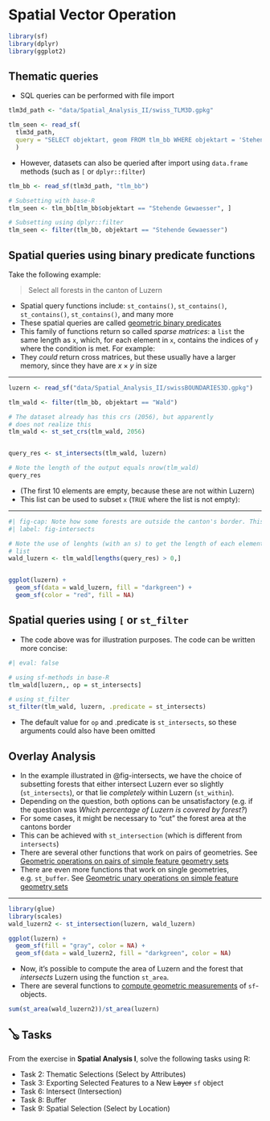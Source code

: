 
# Spatial Vector Operation

```r
library(sf)
library(dplyr)
library(ggplot2)
```


## Thematic queries

- SQL queries can be performed with file import

```r

tlm3d_path <- "data/Spatial_Analysis_II/swiss_TLM3D.gpkg"

tlm_seen <- read_sf(
  tlm3d_path, 
  query = "SELECT objektart, geom FROM tlm_bb WHERE objektart = 'Stehende Gewaesser'"
  )
```


- However, datasets can also be queried after import using `data.frame` methods (such as `[` or `dplyr::filter`)

```r

tlm_bb <- read_sf(tlm3d_path, "tlm_bb")

# Subsetting with base-R
tlm_seen <- tlm_bb[tlm_bb$objektart == "Stehende Gewaesser", ]

# Subsetting using dplyr::filter
tlm_seen <- filter(tlm_bb, objektart == "Stehende Gewaesser")
```


## Spatial queries using binary predicate functions

Take the following example:

> Select all forests in the canton of Luzern

- Spatial query functions include: `st_contains()`, `st_contains()`, `st_contains()`, `st_contains()`, and many more
- These spatial queries are called [geometric binary predicates](https://r-spatial.github.io/sf/reference/geos_binary_pred.html) 
- This family of functions return so called *sparse matrices*: a `list` the same length as `x`, which, for each element in `x`, contains the indices of `y` where the condition is met. For example:
- They *could* return cross matrices, but these usually have a larger memory, since they have are $x \times y$ in size

<hr class="br">

```r
luzern <- read_sf("data/Spatial_Analysis_II/swissBOUNDARIES3D.gpkg")

tlm_wald <- filter(tlm_bb, objektart == "Wald")

# The dataset already has this crs (2056), but apparently 
# does not realize this
tlm_wald <- st_set_crs(tlm_wald, 2056)


query_res <- st_intersects(tlm_wald, luzern)

# Note the length of the output equals nrow(tlm_wald)
query_res
```


- (The first 10 elements are empty, because these are not within Luzern)
- This list can be used to subset `x` (`TRUE` where the list is not empty):


<hr class="br">

```r
#| fig-cap: Note how some forests are outside the canton's border. This is the nature of `st_intersects`. If even a small part of a forest feature is within Luzern, this feature *intersects* Luzern and is therefore retained. To query only forests that are *completly* within Luzern, use `st_within()`.
#| label: fig-intersects

# Note the use of lenghts (with an s) to get the length of each element in the 
# list
wald_luzern <- tlm_wald[lengths(query_res) > 0,]


ggplot(luzern) + 
  geom_sf(data = wald_luzern, fill = "darkgreen") +
  geom_sf(color = "red", fill = NA) 

```


## Spatial queries using `[` or `st_filter`

- The code above was for illustration purposes. The code can be written more concise: 


```r
#| eval: false

# using sf-methods in base-R
tlm_wald[luzern,, op = st_intersects]

# using st_filter
st_filter(tlm_wald, luzern, .predicate = st_intersects)

```

- The default value for `op` and .predicate is `st_intersects`, so these arguments could also have been omitted


## Overlay Analysis


- In the example illustrated in @fig-intersects, we have the choice of subsetting forests that either intersect Luzern ever so slightly (`st_intersects`), or that lie *completely* within Luzern (`st_within`). 
- Depending on the question, both options can be unsatisfactory (e.g. if the question was *Which percentage of Luzern is covered by forest?*)
- For some cases, it might be necessary to "cut" the forest area at the cantons border
- This can be achieved with `st_intersection` (which is different from `intersects`)
- There are several other functions that work on pairs of geometries. See  [Geometric operations on pairs of simple feature geometry sets](https://r-spatial.github.io/sf/reference/geos_binary_ops.html)
- There are even more functions that work on single geometries, e.g. `st_buffer`. See [Geometric unary operations on simple feature geometry sets](https://r-spatial.github.io/sf/reference/geos_unary.html)


<hr class="br">

```r
library(glue)
library(scales)
wald_luzern2 <- st_intersection(luzern, wald_luzern)

ggplot(luzern) + 
  geom_sf(fill = "gray", color = NA) +
  geom_sf(data = wald_luzern2, fill = "darkgreen", color = NA)

```



- Now, it's possible to compute the area of Luzern and the forest that *intersects* Luzern using the function `st_area`. 
- There are several functions to [compute geometric measurements](https://r-spatial.github.io/sf/reference/geos_measures.html) of `sf`-objects.

```r
sum(st_area(wald_luzern2))/st_area(luzern)
```


<!-- todo: add buffer, union, dissolve -->

## 🪕 Tasks


From the exercise in **Spatial Analysis I**, solve the following tasks using R:
   
- Task 2: Thematic Selections (Select by Attributes)
- Task 3: Exporting Selected Features to a New ~~Layer~~ `sf` object
- Task 6: Intersect (Intersection)
- Task 8: Buffer
- Task 9: Spatial Selection (Select by Location)





